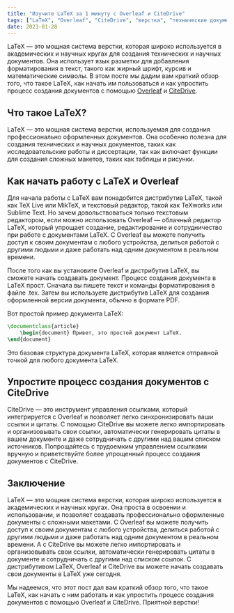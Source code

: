 ```yaml
---
title: "Изучите LaTeX за 1 минуту с Overleaf и CiteDrive"
tags: ["LaTeX", "Overleaf", "CiteDrive", "верстка", "технические документы", "научные документы", "исследовательские работы", "диссертации", "язык разметки", "форматирование", "текстовый редактор", "сотрудничество", "управление ссылками"]
date: 2023-01-28
---
```


LaTeX — это мощная система верстки, которая широко используется в академических и научных кругах для создания технических и научных документов. Она использует язык разметки для добавления форматирования в текст, такого как жирный шрифт, курсив и математические символы. В этом посте мы дадим вам краткий обзор того, что такое LaTeX, как начать им пользоваться и как упростить процесс создания документов с помощью [Overleaf](https://www.overleaf.com/) и [CiteDrive](https://www.citedrive.com/).


<CiteDrive />

## Что такое LaTeX?

LaTeX — это мощная система верстки, используемая для создания профессионально оформленных документов. Она особенно полезна для создания технических и научных документов, таких как исследовательские работы и диссертации, так как включает функции для создания сложных макетов, таких как таблицы и рисунки.

## Как начать работу с LaTeX и Overleaf

Для начала работы с LaTeX вам понадобится дистрибутив LaTeX, такой как TeX Live или MikTeX, и текстовый редактор, такой как TeXworks или Sublime Text. Но зачем довольствоваться только текстовым редактором, если можно использовать Overleaf — облачный редактор LaTeX, который упрощает создание, редактирование и сотрудничество при работе с документами LaTeX. С Overleaf вы можете получить доступ к своим документам с любого устройства, делиться работой с другими людьми и даже работать над одним документом в реальном времени.

После того как вы установите Overleaf и дистрибутив LaTeX, вы сможете начать создавать документ. Процесс создания документа в LaTeX прост. Сначала вы пишете текст и команды форматирования в файле .tex. Затем вы используете дистрибутив LaTeX для создания оформленной версии документа, обычно в формате PDF.

Вот простой пример документа LaTeX:

```tex
\documentclass{article} 
	\begin{document} Привет, это простой документ LaTeX.
\end{document}
```

Это базовая структура документа LaTeX, которая является отправной точкой для любого документа LaTeX.

## Упростите процесс создания документов с CiteDrive

CiteDrive — это инструмент управления ссылками, который интегрируется с Overleaf и позволяет легко синхронизировать ваши ссылки и цитаты. С помощью CiteDrive вы можете легко импортировать и организовывать свои ссылки, автоматически генерировать цитаты в вашем документе и даже сотрудничать с другими над вашим списком источников. Попрощайтесь с трудоемким управлением ссылками вручную и приветствуйте более упрощенный процесс создания документов с CiteDrive.

## Заключение

LaTeX — это мощная система верстки, которая широко используется в академических и научных кругах. Она проста в освоении и использовании, и позволяет создавать профессионально оформленные документы с сложными макетами. С Overleaf вы можете получить доступ к своим документам с любого устройства, делиться работой с другими людьми и даже работать над одним документом в реальном времени. А с CiteDrive вы можете легко импортировать и организовывать свои ссылки, автоматически генерировать цитаты в документе и сотрудничать с другими над списком ссылок. С дистрибутивом LaTeX, Overleaf и CiteDrive вы можете начать создавать свои документы в LaTeX уже сегодня.

Мы надеемся, что этот пост дал вам краткий обзор того, что такое LaTeX, как начать с ним работать и как упростить процесс создания документов с помощью Overleaf и CiteDrive. Приятной верстки!
